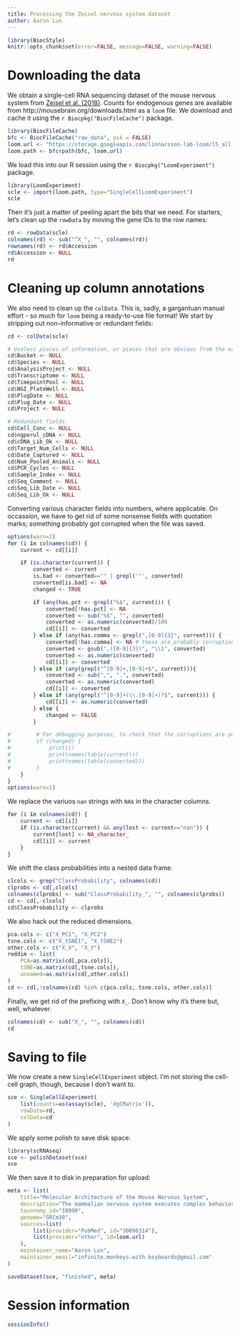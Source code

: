 ```yaml
---
title: Processing the Zeisel nervous system dataset
author: Aaron Lun
---
```


```r
library(BiocStyle)
knitr::opts_chunk$set(error=FALSE, message=FALSE, warning=FALSE)
```

# Downloading the data

We obtain a single-cell RNA sequencing dataset of the mouse nervous system from [Zeisel et al. (2018)](https://doi.org/10.1016/j.cell.2018.06.021).
Counts for endogenous genes are available from http://mousebrain.org/downloads.html as a `loom` file.
We download and cache it using the `r Biocpkg("BiocFileCache")` package.

```r
library(BiocFileCache)
bfc <- BiocFileCache("raw_data", ask = FALSE)
loom.url <- "https://storage.googleapis.com/linnarsson-lab-loom/l5_all.loom"
loom.path <- bfcrpath(bfc, loom.url)
```

We load this into our R session using the `r Biocpkg("LoomExperiment")` package.

```r
library(LoomExperiment)
scle <- import(loom.path, type="SingleCellLoomExperiment")
scle 
```

Then it's just a matter of peeling apart the bits that we need.
For starters, let's clean up the `rowData` by moving the gene IDs to the row names:

```r
rd <- rowData(scle)
colnames(rd) <- sub("^X_", "", colnames(rd))
rownames(rd) <- rd$Accession
rd$Accession <- NULL
rd
```

# Cleaning up column annotations

We also need to clean up the `colData`.
This is, sadly, a gargantuan manual effort - so much for `loom` being a ready-to-use file format!
We start by stripping out non-informative or redundant fields: 

```r
cd <- colData(scle)

# Useless pieces of information, or pieces that are obvious from the experimental design.
cd$Bucket <- NULL
cd$Species <- NULL
cd$AnalysisProject <- NULL
cd$Transcriptome <- NULL
cd$TimepointPool <- NULL
cd$NGI_PlateWell <- NULL
cd$PlugDate <- NULL
cd$Plug_Date <- NULL
cd$Project <- NULL

# Redundant fields.
cd$Cell_Conc <- NULL
cd$ngperul_cDNA <- NULL
cd$cDNA_Lib_Ok <- NULL
cd$Target_Num_Cells <- NULL
cd$Date_Captured <- NULL
cd$Num_Pooled_Animals <- NULL
cd$PCR_Cycles <- NULL
cd$Sample_Index <- NULL
cd$Seq_Comment <- NULL
cd$Seq_Lib_Date <- NULL
cd$Seq_Lib_Ok <- NULL
```

Converting various character fields into numbers, where applicable.
On occassion, we have to get rid of some nonsense fields with quotation marks; something probably got corrupted when the file was saved.

```r
options(warn=2)
for (i in colnames(cd)) {
    current <- cd[[i]]

    if (is.character(current)) {
        converted <- current
        is.bad <- converted=="" | grepl('"', converted)
        converted[is.bad] <- NA
        changed <- TRUE

        if (any(has.pct <- grepl("%$", current))) {
            converted[!has.pct] <- NA
            converted <- sub("%$", "", converted)
            converted <- as.numeric(converted)/100
            cd[[i]] <- converted
        } else if (any(has.comma <- grepl(",[0-9]{3}", current))) {
            converted[!has.comma] <- NA # these are probably corruptions of some sort.
            converted <- gsub(",([0-9]{3})", "\\1", converted)
            converted <- as.numeric(converted)
            cd[[i]] <- converted
        } else if (any(grepl("^[0-9]+,[0-9]+$", current))){
            converted <- sub(",", ".", converted)
            converted <- as.numeric(converted)
            cd[[i]] <- converted
        } else if (any(grepl("^[0-9]+(\\.[0-9]+)?$", current))) {
            cd[[i]] <- as.numeric(converted)
        } else {
            changed <- FALSE
        }

#        # For debugging purposes, to check that the corruptions are purged correctly.
#        if (changed) {
#            print(i)
#            print(names(table(current)))
#            print(names(table(converted)))
#        }
    }
}
options(warn=1)
```

We replace the variuos `nan` strings with `NA`s in the character columns.

```r
for (i in colnames(cd)) {
    current <- cd[[i]]
    if (is.character(current) && any(lost <- current=="nan")) {
        current[lost] <- NA_character_
        cd[[i]] <- current
    }    
}
```

We shift the class probabilities into a nested data frame.

```r
clcols <- grep("ClassProbability", colnames(cd))
clprobs <- cd[,clcols]
colnames(clprobs) <- sub("ClassProbability_", "", colnames(clprobs))
cd <- cd[,-clcols]
cd$ClassProbability <- clprobs
```

We also hack out the reduced dimensions.

```r
pca.cols <- c("X_PC1", "X_PC2")
tsne.cols <- c("X_tSNE1", "X_tSNE2")
other.cols <- c("X_X", "X_Y")
reddim <- list(
    PCA=as.matrix(cd[,pca.cols]),
    tSNE=as.matrix(cd[,tsne.cols]),
    unnamed=as.matrix(cd[,other.cols])
)
cd <- cd[,!colnames(cd) %in% c(pca.cols, tsne.cols, other.cols)]
```

Finally, we get rid of the prefixing with `X_`.
Don't know why it's there but, well, whatever.

```r
colnames(cd) <- sub("X_", "", colnames(cd))
cd
```

# Saving to file

We now create a new `SingleCellExperiment` object.
I'm not storing the cell-cell graph, though, because I don't want to.

```r
sce <- SingleCellExperiment(
    list(counts=as(assay(scle), 'dgCMatrix')),
    rowData=rd,
    colData=cd
)
```

We apply some polish to save disk space:

```r
library(scRNAseq)
sce <- polishDataset(sce)
sce 
```

We then save it to disk in preparation for upload:

```r
meta <- list(
    title="Molecular Architecture of the Mouse Nervous System",
    description="The mammalian nervous system executes complex behaviors controlled by specialized, precisely positioned, and interacting cell types. Here, we used RNA sequencing of half a million single cells to create a detailed census of cell types in the mouse nervous system. We mapped cell types spatially and derived a hierarchical, data-driven taxonomy. Neurons were the most diverse and were grouped by developmental anatomical units and by the expression of neurotransmitters and neuropeptides. Neuronal diversity was driven by genes encoding cell identity, synaptic connectivity, neurotransmission, and membrane conductance. We discovered seven distinct, regionally restricted astrocyte types that obeyed developmental boundaries and correlated with the spatial distribution of key glutamate and glycine neurotransmitters. In contrast, oligodendrocytes showed a loss of regional identity followed by a secondary diversification. The resource presented here lays a solid foundation for understanding the molecular architecture of the mammalian nervous system and enables genetic manipulation of specific cell types.",
    taxonomy_id="10090",
    genome="GRCm38",
    sources=list(
        list(provider="PubMed", id="30096314"),
        list(provider="other", id=loom.url)
    ),
    maintainer_name="Aaron Lun",
    maintainer_email="infinite.monkeys.with.keyboards@gmail.com"
)

saveDataset(sce, "finished", meta)
```

# Session information {-}

```r
sessionInfo()
```
